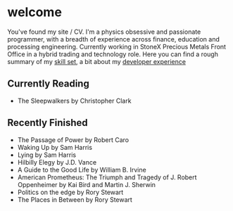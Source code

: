 # welcome

You've found my site / CV. I'm a physics obsessive and passionate programmer, with a breadth of experience across finance, education and processing engineering. Currently working in StoneX Precious Metals Front Office in a hybrid trading and technology role. Here you can find a rough summary of my [skill set](/skills), a bit about my [developer experience](/dev)

## Currently Reading

-   The Sleepwalkers by Christopher Clark

## Recently Finished

-   The Passage of Power by Robert Caro
-   Waking Up by Sam Harris
-   Lying by Sam Harris
-   Hilbilly Elegy by J.D. Vance
-   A Guide to the Good Life by William B. Irvine
-   American Prometheus: The Triumph and Tragedy of J. Robert Oppenheimer by Kai Bird and Martin J. Sherwin
-   Politics on the edge by Rory Stewart
-   The Places in Between by Rory Stewart

